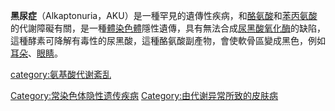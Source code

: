 {{expand english|time=2019-02-23T07:26:32+00:00}}
{{unreferenced|time=2019-02-23T07:26:32+00:00}}
{{medical}}
{{Infobox_Disease
| Name           = 黑尿症
| Image          =
| Caption        = 
| Width          = 180px
| DiseasesDB     = 409
| ICD10          = {{ICD10|E|70|2|e|70}}
| ICD9           = {{ICD9|270.2}}
| ICDO           =
| OMIM           = 203500
| MedlinePlus    =
| eMedicineSubj  = ped
| eMedicineTopic = 64
| MeshID         = D000474
}}

'''黑尿症'''（Alkaptonuria，AKU）是一種罕見的遺傳性疾病，和[[酪氨酸|酪氨酸]]和[[苯丙氨酸|苯丙氨酸]]的代謝障礙有關，是一種[[染色體|體染色體]]隱性遺傳，具有無法合成[[尿黑酸氧化酶|尿黑酸氧化酶]]的缺陷，這種酵素可降解有毒性的尿黑酸，這種酪氨酸副產物，會使軟骨區變成黑色，例如[[耳朵|耳朵]]、[[眼睛|眼睛]]。

{{med-stub}}
{{Amino acid metabolic pathology}}

[[category:氨基酸代谢紊乱|category:氨基酸代谢紊乱]]
[[Category:常染色体隐性遗传疾病|Category:常染色体隐性遗传疾病]]
[[Category:由代谢异常所致的皮肤病|Category:由代谢异常所致的皮肤病]]